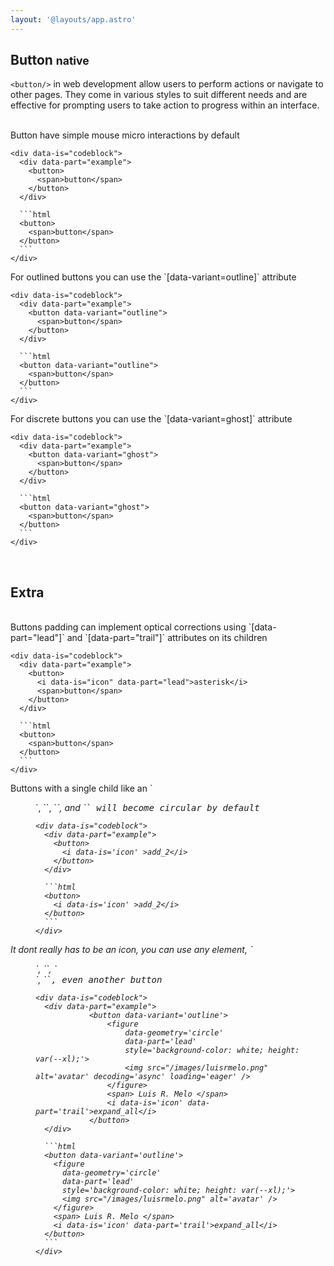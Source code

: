 ```yaml
---
layout: '@layouts/app.astro'
---
```


## Button <small> native </small>

`<button/>` in web development allow users to perform actions or navigate to other pages. They come in various styles to suit different needs and are effective for prompting users to take action to progress within an interface.

<br />

<div data-is="grid" style="--cols: 2; --gap: var(--nm);">
  <div data-is="group" style="gap: var(--sm);">
     Button have simple mouse micro interactions by default

    <div data-is="codeblock">
      <div data-part="example">
        <button>
          <span>button</span>
        </button>
      </div>

      ```html
      <button>
        <span>button</span>
      </button>
      ```
    </div>

  </div>

  <div data-is="group" style="gap: var(--sm);">
    For outlined buttons you can use the `[data-variant=outline]` attribute

    <div data-is="codeblock">
      <div data-part="example">
        <button data-variant="outline">
          <span>button</span>
        </button>
      </div>

      ```html
      <button data-variant="outline">
        <span>button</span>
      </button>
      ```
    </div>

  </div>

  <div data-is="group" style="gap: var(--sm);">
    For discrete buttons you can use the `[data-variant=ghost]` attribute

    <div data-is="codeblock">
      <div data-part="example">
        <button data-variant="ghost">
          <span>button</span>
        </button>
      </div>

      ```html
      <button data-variant="ghost">
        <span>button</span>
      </button>
      ```
    </div>

  </div>
</div>

<br />

## Extra

<br />

<div data-is="grid" style="--cols: 2; --gap: var(--nm);">
  <div data-is="group" style="gap: var(--sm);">
     Buttons padding can implement optical corrections using `[data-part="lead"]` and `[data-part="trail"]` attributes on its children

    <div data-is="codeblock">
      <div data-part="example">
        <button>
          <i data-is="icon" data-part="lead">asterisk</i>
          <span>button</span>
        </button>
      </div>

      ```html
      <button>
        <span>button</span>
      </button>
      ```
    </div>

  </div>

  <div data-is="group" style="gap: var(--sm);">
    Buttons with a single child like an `<figure/>`, `<image/>`, `<i/>`, and `<kbd/>` will become circular by default

    <div data-is="codeblock">
      <div data-part="example">
        <button>
          <i data-is='icon' >add_2</i>
        </button>
      </div>

      ```html
      <button>
        <i data-is='icon' >add_2</i>
      </button>
      ```
    </div>

  </div>

  <div data-is="group" style="gap: var(--sm);">
    It dont really has to be an icon, you can use any element, `<figure/>`, `<image/>`, `<div/>`, `<kbd/>`, even another button

    <div data-is="codeblock">
      <div data-part="example">
    			<button data-variant='outline'>
    				<figure
    					data-geometry='circle'
    					data-part='lead'
    					style='background-color: white; height: var(--xl);'>
    					<img src="/images/luisrmelo.png" alt='avatar' decoding='async' loading='eager' />
    				</figure>
    				<span> Luis R. Melo </span>
    				<i data-is='icon' data-part='trail'>expand_all</i>
    			</button>
      </div>

      ```html
      <button data-variant='outline'>
        <figure
          data-geometry='circle'
          data-part='lead'
          style='background-color: white; height: var(--xl);'>
          <img src="/images/luisrmelo.png" alt='avatar' />
        </figure>
        <span> Luis R. Melo </span>
        <i data-is='icon' data-part='trail'>expand_all</i>
      </button>
      ```
    </div>

  </div>
</div>
